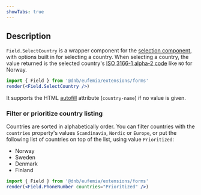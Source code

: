 ```yaml
---
showTabs: true
---
```


## Description

`Field.SelectCountry` is a wrapper component for the [selection component](/uilib/extensions/forms/base-fields/Selection), with options built in for selecting a country.
When selecting a country, the value returned is the selected country's [ISO 3166-1 alpha-2 code](https://en.wikipedia.org/wiki/ISO_3166-1_alpha-2) like `NO` for Norway.

```jsx
import { Field } from '@dnb/eufemia/extensions/forms'
render(<Field.SelectCountry />)
```

It supports the HTML [autofill](https://developer.mozilla.org/en-US/docs/Web/HTML/Attributes/autocomplete) attribute (`country-name`) if no value is given.

### Filter or prioritize country listing

Countries are sorted in alphabetically order. You can filter countries with the `countries` property's values `Scandinavia`, `Nordic` or `Europe`, or put the following list of countries on top of the list, using value `Prioritized`:

- Norway
- Sweden
- Denmark
- Finland

```jsx
import { Field } from '@dnb/eufemia/extensions/forms'
render(<Field.PhoneNumber countries="Prioritized" />)
```
